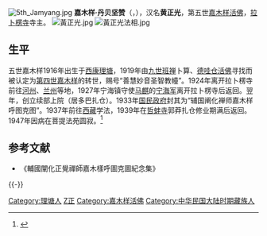 [[File:5th_Jamyang.jpg|thumb]]
'''嘉木样·丹贝坚赞'''（{{bo|z=བསྟན་པའི་རྒྱལ་མཚན་|w=bstan pa'i rgyal mtshan}}，{{bd|1916年||1947年|4月14日}}），汉名'''黄正光'''，第五世[[嘉木样活佛|嘉木样活佛]]，[[拉卜楞寺|拉卜楞寺]]寺主。
[[File:黃正光.jpg|thumb]]
[[File:黃正光法相.jpg|thumb]]
==生平==
五世嘉木样1916年出生于[[西康|西康]][[理塘|理塘]]，1919年由[[第九世班禅额尔德尼·曲吉尼玛|九世班禅]]卜算、[[德哇仓活佛|德哇仓活佛]]寻找而被认定为[[第四世嘉木样|第四世嘉木样]]的转世，赐号“善慧妙音圣智教幢”。1924年离开拉卜楞寺前往[[临夏回族自治州|河州]]、[[兰州|兰州]]等地，1927年宁海镇守使[[马麒|马麒]]的[[宁海军|宁海军]]离开拉卜楞寺后返回。翌年，创立续部上院（居多巴扎仓）。1933年[[国民政府|国民政府]]封其为“辅国阐化禅师嘉木样呼图克图”。1937年前往[[西藏|西藏]]学法，1939年在[[哲蚌寺|哲蚌寺]]郭莽扎仓修业期满后返回。1947年因病在菩提法苑圆寂。<ref>{{cite book|title=《中国藏传佛教名僧录》|publisher=甘肃民族出版社|author=唐景福}}</ref>

== 参考文献 ==
{{reflist}}
* 《輔國闡化正覺禪師嘉木樣呼圖克圖紀念集》
{{-}}
{{start box}}
{{s-rel|bu}}
{{s-before|[[嘉木样·格桑图旦旺秀|嘉木样·格桑图旦旺秀]]}}
{{s-title|[[嘉木样活佛|嘉木样活佛]]|（坐床年份不详）－1947年}}
{{s-after|[[嘉木样·洛桑久美·图丹却吉尼玛|嘉木样·洛桑久美·图丹却吉尼玛]]}}
{{end box}}

[[Category:理塘人|Category:理塘人]]
[[Category:黄姓|Z正]]
[[Category:嘉木样活佛|Category:嘉木样活佛]]
[[Category:中华民国大陆时期藏族人|Category:中华民国大陆时期藏族人]]